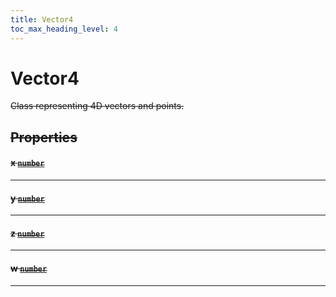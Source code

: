 ```yaml
---
title: Vector4
toc_max_heading_level: 4
---
```


# Vector4 <s generated />

Class representing 4D vectors and points.

## Properties <s generated />

#### x [`number`]( https://developer.mozilla.org/en-US/docs/Web/JavaScript/Reference/Global_Objects/Number) <s generated />

<hr class="solid" /> <s generated />

#### y [`number`]( https://developer.mozilla.org/en-US/docs/Web/JavaScript/Reference/Global_Objects/Number) <s generated />

<hr class="solid" /> <s generated />

#### z [`number`]( https://developer.mozilla.org/en-US/docs/Web/JavaScript/Reference/Global_Objects/Number) <s generated />

<hr class="solid" /> <s generated />

#### w [`number`]( https://developer.mozilla.org/en-US/docs/Web/JavaScript/Reference/Global_Objects/Number) <s generated />

<hr class="solid" /> <s generated />
